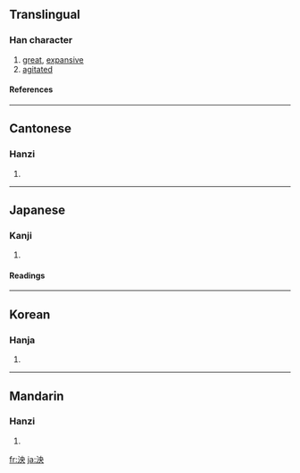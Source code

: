 ==Translingual==
===Han character===
{{Han char|rn=85|rad=水|as=05|sn=8|four=3513<sub>0</sub>|canj=水中月大 (ELBK)}}
# [[great]], [[expansive]]
# [[agitated]]
====References====
{{Han ref|kx=0618.170|dkj=17326|dj=1014.010|hdz=31585.060|uh=6CF1|ud=27889|bh=AA74|bd=43636}}

----
==Cantonese==
===Hanzi===
{{yue-hanzi|jyut=|y=yeung1}}
# {{defn|Cantonese}}

----
==Japanese==
===Kanji===
{{ja-kanji|grade=|rs=水05}}
# {{defn|Japanese}} 
====Readings====
{{ja-readings|on=[[おう]] (ō), [[えい]] (ei)|kun=}}

----
==Korean==
===Hanja===
{{ko-hanja|hangeul=앙|eumhun=|rv=ang|mr=ang|y=ang}}
# {{defn|Korean}}

----
==Mandarin==
===Hanzi===
{{cmn-hanzi|pin=[[yāng]] ([[yang1]])|wg=yang<sup>1</sup>}}
# {{defn|Mandarin}}

[[fr:泱]]
[[ja:泱]]